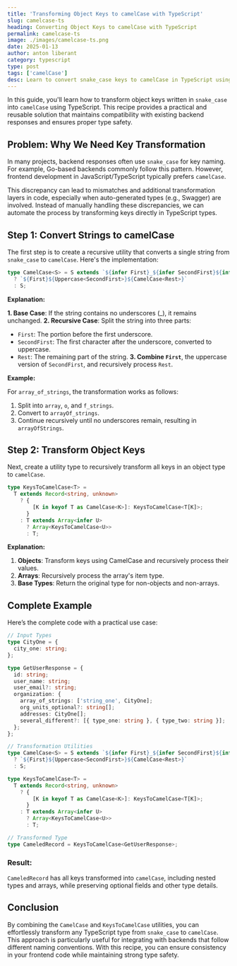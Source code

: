 ```yaml
---
title: 'Transforming Object Keys to camelCase with TypeScript'
slug: camelcase-ts
heading: Converting Object Keys to camelCase with TypeScript
permalink: camelcase-ts
image: ./images/camelcase-ts.png
date: 2025-01-13
author: anton liberant
category: typescript
type: post
tags: ['camelCase']
desc: Learn to convert snake_case keys to camelCase in TypeScript using reusable utility types. Handle nested objects and arrays for seamless backend data transformation.
---
```


In this guide, you'll learn how to transform object keys written in `snake_case` into `camelCase` using TypeScript. This recipe provides a practical and reusable solution that maintains compatibility with existing backend responses and ensures proper type safety.

## Problem: Why We Need Key Transformation

In many projects, backend responses often use `snake_case` for key naming. For example, Go-based backends commonly follow this pattern. However, frontend development in JavaScript/TypeScript typically prefers `camelCase`.

This discrepancy can lead to mismatches and additional transformation layers in code, especially when auto-generated types (e.g., Swagger) are involved. Instead of manually handling these discrepancies, we can automate the process by transforming keys directly in TypeScript types.

## Step 1: Convert Strings to camelCase

The first step is to create a recursive utility that converts a single string from `snake_case` to `camelCase`. Here's the implementation:

```ts
type CamelCase<S> = S extends `${infer First}_${infer SecondFirst}${infer Rest}`
  ? `${First}${Uppercase<SecondFirst>}${CamelCase<Rest>}`
  : S;
```

**Explanation:**

**1. Base Case**: If the string contains no underscores (\_), it remains unchanged.
**2. Recursive Case**: Split the string into three parts:

- `First`: The portion before the first underscore.
- `SecondFirst`: The first character after the underscore, converted to uppercase.
- `Rest`: The remaining part of the string.
  **3. Combine `First`**, the uppercase version of `SecondFirst`, and recursively process `Rest`.

**Example:**

For `array_of_strings`, the transformation works as follows:

1. Split into `array`, `o`, and `f_strings`.
2. Convert to `arrayOf_strings`.
3. Continue recursively until no underscores remain, resulting in `arrayOfStrings`.

## Step 2: Transform Object Keys

Next, create a utility type to recursively transform all keys in an object type to `camelCase`.

```ts
type KeysToCamelCase<T> =
  T extends Record<string, unknown>
    ? {
        [K in keyof T as CamelCase<K>]: KeysToCamelCase<T[K]>;
      }
    : T extends Array<infer U>
      ? Array<KeysToCamelCase<U>>
      : T;
```

**Explanation:**

1. **Objects**: Transform keys using CamelCase and recursively process their values.
2. **Arrays**: Recursively process the array's item type.
3. **Base Types**: Return the original type for non-objects and non-arrays.

## Complete Example

Here’s the complete code with a practical use case:

```ts
// Input Types
type CityOne = {
  city_one: string;
};

type GetUserResponse = {
  id: string;
  user_name: string;
  user_email?: string;
  organization: {
    array_of_strings: ['string_one', CityOne];
    org_units_optional?: string[];
    addresses: CityOne[];
    several_different?: [{ type_one: string }, { type_two: string }];
  };
};

// Transformation Utilities
type CamelCase<S> = S extends `${infer First}_${infer SecondFirst}${infer Rest}`
  ? `${First}${Uppercase<SecondFirst>}${CamelCase<Rest>}`
  : S;

type KeysToCamelCase<T> =
  T extends Record<string, unknown>
    ? {
        [K in keyof T as CamelCase<K>]: KeysToCamelCase<T[K]>;
      }
    : T extends Array<infer U>
      ? Array<KeysToCamelCase<U>>
      : T;

// Transformed Type
type CameledRecord = KeysToCamelCase<GetUserResponse>;
```

### Result:

`CameledRecord` has all keys transformed into `camelCase`, including nested types and arrays, while preserving optional fields and other type details.

## Conclusion

By combining the `CamelCase` and `KeysToCamelCase` utilities, you can effortlessly transform any TypeScript type from `snake_case` to `camelCase`. This approach is particularly useful for integrating with backends that follow different naming conventions. With this recipe, you can ensure consistency in your frontend code while maintaining strong type safety.
